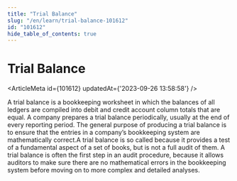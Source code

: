 ```yaml
---
title: "Trial Balance"
slug: "/en/learn/trial-balance-101612"
id: "101612"
hide_table_of_contents: true
---
```



# Trial Balance

<ArticleMeta id={101612} updatedAt={'2023-09-26 13:58:58'} />
<div className='border-solid border-b border-t-0 my-4 border-[var(--ifm-color-gray-300)]' />

A trial balance is a bookkeeping worksheet in which the balances of all ledgers are compiled into debit and credit account column totals that are equal. A company prepares a trial balance periodically, usually at the end of every reporting period. The general purpose of producing a trial balance is to ensure that the entries in a company’s bookkeeping system are mathematically correct.A trial balance is so called because it provides a test of a fundamental aspect of a set of books, but is not a full audit of them. A trial balance is often the first step in an audit procedure, because it allows auditors to make sure there are no mathematical errors in the bookkeeping system before moving on to more complex and detailed analyses.
